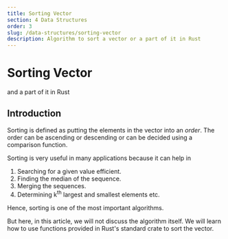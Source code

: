 ```yaml
---
title: Sorting Vector
section: 4 Data Structures
order: 3
slug: /data-structures/sorting-vector
description: Algorithm to sort a vector or a part of it in Rust
---
```


# Sorting Vector
and a part of it in Rust

## Introduction

Sorting is defined as putting the elements in the vector into an *order*. The order can be ascending or descending or can be decided using a comparison function.

Sorting is very useful in many applications because it can help in

1. Searching for a given value efficient.
2. Finding the median of the sequence.
3. Merging the sequences.
4. Determining k<sup>th</sup> largest and smallest elements
etc.

Hence, sorting is one of the most important algorithms.

But here, in this article, we will not discuss the algorithm itself. We will learn how to use functions provided in Rust's standard crate to sort the vector.
